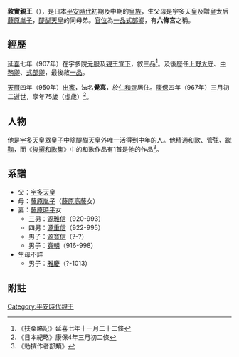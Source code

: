 {{東亞男性歷史人物
|名稱 =敦實親王
|身份 =日本[[親王_(東亞)|親王]]
|國家 =[[日本|大和王朝]]
|時代 =[[平安時代|平安時代]]初期及中期
|姓 =（無）
|名 =敦實
|法號 =覺真
|封爵 =[[親王|親王]]
|出生日期 =[[寬平|寬平]]五年（893年）
|逝世日期 =[[康保|康保]]四年三月初二（967年4月14日（74歲））
|父親 = [[宇多天皇|宇多天皇]]
|母親 = [[贈位|贈]][[皇太后|皇太后]][[藤原胤子|藤原胤子]]
|同胞兄弟 =[[醍醐天皇|醍醐天皇]]<br>[[敦慶親王|敦慶親王]]<br>[[敦固親王|敦固親王]]
|同胞姊妹 =[[柔子內親王|柔子內親王]]
|異母兄弟 =[[真寂法親王|齊世親王]]<br>[[齊中親王|齊中親王]]<br>[[齊邦親王|齊邦親王]]<br>[[雅明親王|雅明親王]]<br>[[行明親王|行明親王]]<br>[[載明親王|載明親王]]<br>某皇子<br>[[行中親王|行中親王]]
|異母姊妹 =[[均子內親王|均子內親王]]<br>[[君子內親王|君子內親王]]<br>[[依子內親王|依子內親王]]<br>[[孚子內親王|孚子內親王]]<br>[[誨子內親王|誨子內親王]]<br>[[季子內親王|季子內親王]]<br>[[成子內親王|成子內親王]]<br>[[源順子|源順子]]<br>[[源臣子|源臣子]]
|妻之父 =[[藤原時平|藤原時平]]
|子 =[[源雅信|源雅信]]<br>[[源重信|源重信]]<br>[[源寬信|源寬信]]<br>[[寬朝|寬朝]]<br>[[雅慶|雅慶]]
}}
{{Japanese|japanese=敦実親王|kana=あつざねしんのう|romaji=Atsumi shin nō}}
'''敦實親王'''（{{bd|893年||967年|4月14日}}），是日本[[平安時代|平安時代]]初期及中期的[[皇族|皇族]]，生父母是宇多天皇及贈皇太后[[藤原胤子|藤原胤子]]，[[醍醐天皇|醍醐天皇]]的同母弟。[[官位|官位]]為[[一品親王|一品]][[式部省|式部卿]]，有'''六條宮'''之稱。

== 經歷 ==
[[延喜|延喜]]七年（907年）在宇多院[[元服|元服]]及[[親王宣下|親王宣下]]，敘三品<ref>《扶桑略記》延喜七年十一月二十二條</ref>。及後歷任[[上野國|上野太守]]、[[中務省|中務卿]]、[[式部省|式部卿]]，最後敘[[一品親王|一品]]。

[[天曆_(日本)|天曆]]四年（950年）[[出家|出家]]，法名'''覺真'''，於[[仁和寺|仁和寺]]居住。[[康保|康保]]四年（967年）三月初二逝世，享年75歲（虛歲）<ref>《日本紀略》康保4年三月初二條</ref>。

== 人物 ==
他是[[宇多天皇|宇多天皇]]眾皇子中除[[醍醐天皇|醍醐天皇]]外唯一活得到中年的人。他精通[[和歌|和歌]]、管弦、[[蹴鞠|蹴鞠]]，而《[[後撰和歌集|後撰和歌集]]》中的和歌作品有1首是他的作品<ref>《勅撰作者部類》</ref>。

== 系譜 ==
*父：[[宇多天皇|宇多天皇]]
*母：[[藤原胤子|藤原胤子]]（[[藤原高藤|藤原高藤]]女）
*妻：[[藤原時平|藤原時平]]女
**三男：[[源雅信|源雅信]]（920-993）
**四男：[[源重信|源重信]]（922-995）
**男子：[[源寬信|源寬信]]（?-?）
**男子：[[寬朝|寬朝]]（916-998）
*生母不詳
**男子：[[雅慶|雅慶]]（?-1013）

{{日本皇室平安前期}}

== 附註 ==
{{Reflist}}

[[Category:平安時代親王|Category:平安時代親王]]